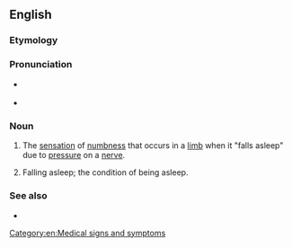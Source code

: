 ==English==

===Etymology===
{{prefix|en|ob|dormition}}

===Pronunciation===
* {{a|UK}} {{IPA|en|/ɒb.dɔːˈmɪ.ʃən/}}
* {{a|US}} {{IPA|en|/ɑb.dɔːɹˈmɪ.ʃən/}}

===Noun===
{{en-noun|-}}

# The [[sensation]] of [[numbness]] that occurs in a [[limb]] when it "falls asleep" due to [[pressure]] on a [[nerve]].
# {{lb|en|obsolete}} Falling asleep; the condition of being asleep.

===See also===
* {{l|en|pins and needles}}

[[Category:en:Medical signs and symptoms]]